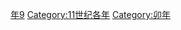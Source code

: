 {{Catnav|頁面分類|历史|歷史時代|年|11世纪各年}}
{{Commons category|1039}}

[[Category:1030年代|年9]]
[[Category:11世纪各年|Category:11世纪各年]]
[[Category:卯年|Category:卯年]]